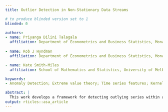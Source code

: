 ```yaml
---
title: Outlier Detection in Non-Stationary Data Streams

# to produce blinded version set to 1
blinded: 0

authors: 
- name: Priyanga Dilini Talagala
  affiliation: Department of Econometrics and Business Statistics, Monash University, Australia
  
- name: Rob J Hyndman
  affiliation: Department of Econometrics and Business Statistics, Monash University, Australia

- name: Kate Smith-Miles
  affiliation: School of Mathematics and Statistics, University of Melbourne, Australia

keywords:
- Anomaly Detection; Extreme value theory; Time series features; Kernel-based density estimation; Nonstationary temporal data.

abstract: |
  This work develops a framework for detecting outlying series within a large collection of time series in the context of non-stationary streaming data. We define an outlier as an observation that is very unlikely given the recent distribution of a given system. In this work we make two fundamental contributions. First, we propose a framework that provides early detection of anomalous behaviour within a large collection of streaming time series data using extreme value theory. Second, we propose a novel approach for early detection of non-stationarity (also called "concept drift" in the machine learning literature.) The proposed algorithm uses time series features as inputs, and a density-based comparison to detect any significant change in the distribution of the features. Using various synthetic and real world datasets, we demonstrate the wide applicability and usefulness of our proposed framework. This framework is implemented in the open source R package \emph{oddstream}. We show that the proposed algorithm can work well in the presence of noisy non-stationarity data within multiple classes of time series.
output: rticles::asa_article
---
```

#

